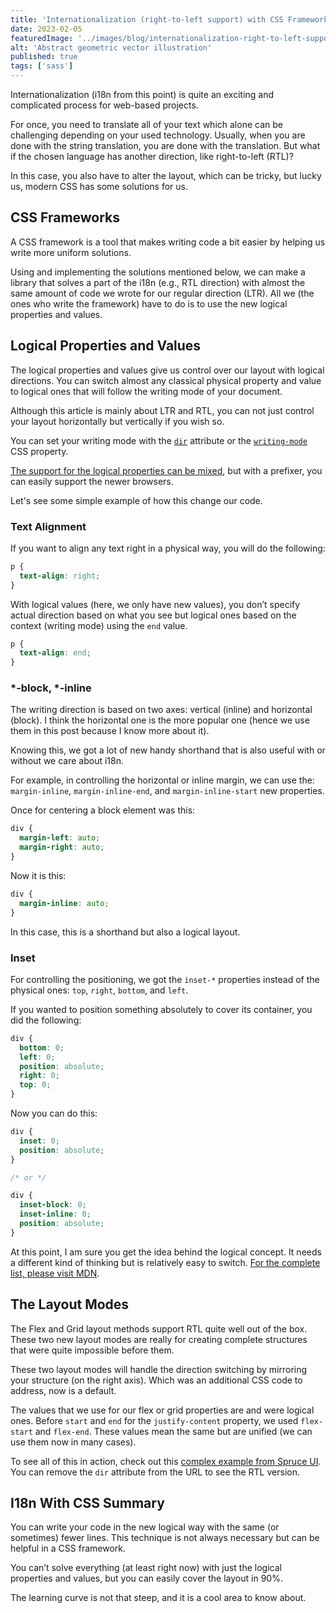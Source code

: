 ```yaml
---
title: 'Internationalization (right-to-left support) with CSS Frameworks'
date: 2023-02-05
featuredImage: '../images/blog/internationalization-right-to-left-support-with-css-frameworks.png'
alt: 'Abstract geometric vector illustration'
published: true
tags: ['sass']
---
```


<p className="lead">Internationalization (i18n from this point) is quite an exciting and complicated process for web-based projects.</p>

For once, you need to translate all of your text which alone can be challenging depending on your used technology. Usually, when you are done with the string translation, you are done with the translation. But what if the chosen language has another direction, like right-to-left (RTL)?

In this case, you also have to alter the layout, which can be tricky, but lucky us, modern CSS has some solutions for us.

## CSS Frameworks

A CSS framework is a tool that makes writing code a bit easier by helping us write more uniform solutions.

Using and implementing the solutions mentioned below, we can make a library that solves a part of the i18n (e.g., RTL direction) with almost the same amount of code we wrote for our regular direction (LTR). All we (the ones who write the framework) have to do is to use the new logical properties and values.

## Logical Properties and Values

The logical properties and values give us control over our layout with logical directions. You can switch almost any classical physical property and value to logical ones that will follow the writing mode of your document.

Although this article is mainly about LTR and RTL, you can not just control your layout horizontally but vertically if you wish so.

You can set your writing mode with the <a href="https://developer.mozilla.org/en-US/docs/Web/HTML/Global_attributes/dir" className="code-link"><code>dir</code></a> attribute or the <a href="https://developer.mozilla.org/en-US/docs/Web/CSS/writing-mode" className="code-link"><code>writing-mode</code></a> CSS property.

[The support for the logical properties can be mixed](https://caniuse.com/?search=logical%20properties), but with a prefixer, you can easily support the newer browsers.

Let's see some simple example of how this change our code.

### Text Alignment

If you want to align any text right in a physical way, you will do the following:

```css
p {
  text-align: right;
}
```

With logical values (here, we only have new values), you don’t specify actual direction based on what you see but logical ones based on the context (writing mode) using the `end` value.

```css
p {
  text-align: end;
}
```

### *-block, *-inline

The writing direction is based on two axes: vertical (inline) and horizontal (block). I think the horizontal one is the more popular one (hence we use them in this post because I know more about it).

Knowing this, we got a lot of new handy shorthand that is also useful with or without we care about i18n.

For example, in controlling the horizontal or inline margin, we can use the: `margin-inline`, `margin-inline-end`, and `margin-inline-start` new properties.

Once for centering a block element was this:

```css
div {
  margin-left: auto;
  margin-right: auto;
}
```

Now it is this:

```css
div {
  margin-inline: auto;
}
```

In this case, this is a shorthand but also a logical layout.

### Inset

For controlling the positioning, we got the `inset-*` properties instead of the physical ones: `top`, `right`, `bottom`, and `left`.

If you wanted to position something absolutely to cover its container, you did the following:

```css
div {
  bottom: 0;
  left: 0;
  position: absolute;
  right: 0;
  top: 0;
}
```

Now you can do this:

```css
div {
  inset: 0;
  position: absolute;
}

/* or */

div {
  inset-block: 0;
  inset-inline: 0;
  position: absolute;
}
```

At this point, I am sure you get the idea behind the logical concept. It needs a different kind of thinking but is relatively easy to switch. [For the complete list, please visit MDN](https://developer.mozilla.org/en-US/docs/Web/CSS/CSS_Logical_Properties).

## The Layout Modes

The Flex and Grid layout methods support RTL quite well out of the box. These two new layout modes are really for creating complete structures that were quite impossible before them.

These two layout modes will handle the direction switching by mirroring your structure (on the right axis). Which was an additional CSS code to address, now is a default.

The values that we use for our flex or grid properties are and were logical ones. Before `start` and `end` for the `justify-content` property, we used `flex-start` and `flex-end`. These values mean the same but are unified (we can use them now in many cases).

<Notification type="info">To see all of this in action, check out this <a href="https://ui.sprucecss.com/html/page/post-preview.html?dir=rtl">complex example from Spruce UI</a>. You can remove the <code>dir</code> attribute from the URL to see the RTL version.</Notification>

## I18n With CSS Summary

You can write your code in the new logical way with the same (or sometimes) fewer lines. This technique is not always necessary but can be helpful in a CSS framework.

You can’t solve everything (at least right now) with just the logical properties and values, but you can easily cover the layout in 90%.

The learning curve is not that steep, and it is a cool area to know about.
